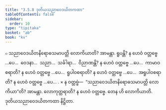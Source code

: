 ```yaml
---
title: "3.5.8 ဒုတိယသညာဝေဒယိတကထာ"
tableOfContents: false
sidebar:
  order: 10
type: "tipitaka"
basket: "ab"
book: "kv"
---
```



<DynamicBreadcrumb />

<Division number="730" book="kv">

<Paragraph number="2317" book="kv">
๐ သညာဝေဒယိတနိရောဓသမာပတ္တိ လောကိယာတိ? အာမန္တာ. ရူပန္တိ? န ဟေဝံ ဝတ္တဗ္ဗေ …ပေ…  ဝေဒနာ…  သညာ…  သင်္ခါရာ…  ဝိညာဏန္တိ? န ဟေဝံ ဝတ္တဗ္ဗေ …ပေ…  ကာမာဝစရာတိ? န ဟေဝံ ဝတ္တဗ္ဗေ …ပေ…  ရူပါဝစရာတိ? န ဟေဝံ ဝတ္တဗ္ဗေ …ပေ…  အရူပါဝစရာတိ? န ဟေဝံ ဝတ္တဗ္ဗေ …ပေ… .
</Paragraph>

</Division>
<Division number="731" book="kv">

<Paragraph number="2318" book="kv">
× န ဝတ္တဗ္ဗံ—  “သညာဝေဒယိတနိရောဓသမာပတ္တိ လောကိယာ”တိ? အာမန္တာ. လောကုတ္တရာတိ? န ဟေဝံ ဝတ္တဗ္ဗေ. တေန ဟိ လောကိယာတိ.

</Paragraph>
</Division>

<Paragraph number="2319" type="center" book="kv">
ဒုတိယသညာဝေဒယိတကထာ နိဋ္ဌိတာ.
</Paragraph>